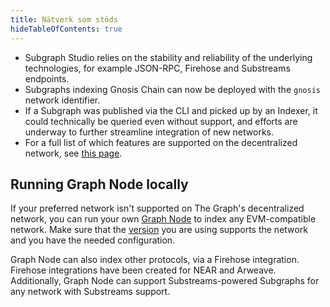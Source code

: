 ```yaml
---
title: Nätverk som stöds
hideTableOfContents: true
---
```




<SupportedNetworksTable networks={props.networks} />

- Subgraph Studio relies on the stability and reliability of the underlying technologies, for example JSON-RPC, Firehose and Substreams endpoints.
- Subgraphs indexing Gnosis Chain can now be deployed with the `gnosis` network identifier.
- If a Subgraph was published via the CLI and picked up by an Indexer, it could technically be queried even without support, and efforts are underway to further streamline integration of new networks.
- For a full list of which features are supported on the decentralized network, see [this page](https://github.com/graphprotocol/indexer/blob/main/docs/feature-support-matrix.md).

## Running Graph Node locally

If your preferred network isn't supported on The Graph's decentralized network, you can run your own [Graph Node](https://github.com/graphprotocol/graph-node) to index any EVM-compatible network. Make sure that the [version](https://github.com/graphprotocol/graph-node/releases) you are using supports the network and you have the needed configuration.

Graph Node can also index other protocols, via a Firehose integration. Firehose integrations have been created for NEAR and Arweave. Additionally, Graph Node can support Substreams-powered Subgraphs for any network with Substreams support.
